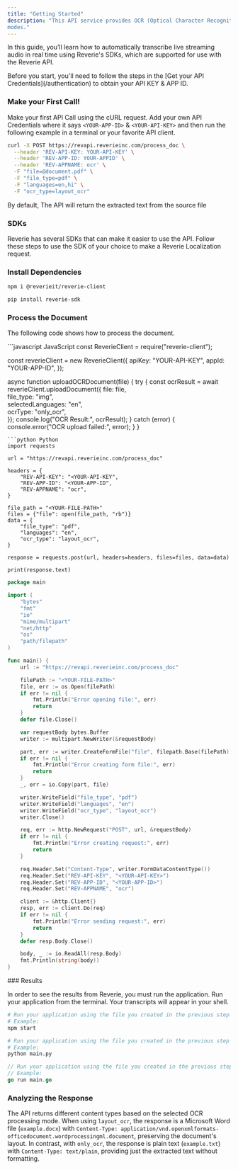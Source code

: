 ```yaml
---
title: "Getting Started"
description: "This API service provides OCR (Optical Character Recognition) capabilities for PDF documents and images, with support for multiple languages and processing
modes."
---
```


In this guide, you’ll learn how to automatically transcribe live streaming audio in real time using Reverie's SDKs, which are supported for use with the Reverie API.

<Note>
  Before you start, you'll need to follow the steps in the [Get your API
  Credentials](/authentication) to obtain your API KEY & APP ID.
</Note>

### Make your First Call!

Make your first API Call using the cURL request. Add your own API Credentials where it says `<YOUR-APP-ID>` & `<YOUR-API-KEY>`
and then run the following example in a terminal or your favorite API client.

```bash
curl -X POST https://revapi.reverieinc.com/process_doc \
  --header 'REV-API-KEY: YOUR-API-KEY' \
  --header 'REV-APP-ID: YOUR-APPID' \
  --header 'REV-APPNAME: ocr' \
  -F "file=@document.pdf" \
  -F "file_type=pdf" \
  -F "languages=en,hi" \
  -F "ocr_type=layout_ocr"
```

By default, The API will return the extracted text from the source file

### SDKs

Reverie has several SDKs that can make it easier to use the API.
Follow these steps to use the SDK of your choice to make a Reverie Localization request.

### Install Dependencies

<CodeGroup>

```bash JavaScript
npm i @reverieit/reverie-client
```

```bash Python
pip install reverie-sdk
```

</CodeGroup>

### Process the Document

The following code shows how to process the document.

<CodeGroup>
```javascript JavaScript
const ReverieClient = require("reverie-client");

const reverieClient = new ReverieClient({
  apiKey: "YOUR-API-KEY",
  appId: "YOUR-APP-ID",
});

async function uploadOCRDocument(file) {
  try {
    const ocrResult = await reverieClient.uploadDocument({
      file: file,                 
      file_type: "img",        
      selectedLanguages: "en",   
      ocrType: "only_ocr",        
    });
    console.log("OCR Result:", ocrResult);
  } catch (error) {
    console.error("OCR upload failed:", error);
  }
}

```
```python Python
import requests

url = "https://revapi.reverieinc.com/process_doc"

headers = {
    "REV-API-KEY": "<YOUR-API-KEY",
    "REV-APP-ID": "<YOUR-APP-ID",
    "REV-APPNAME": "ocr",
}

file_path = "<YOUR-FILE-PATH>"
files = {"file": open(file_path, "rb")}
data = {
    "file_type": "pdf",
    "languages": "en",
    "ocr_type": "layout_ocr",
}

response = requests.post(url, headers=headers, files=files, data=data)

print(response.text)
```
```go Go
package main

import (
	"bytes"
	"fmt"
	"io"
	"mime/multipart"
	"net/http"
	"os"
	"path/filepath"
)

func main() {
	url := "https://revapi.reverieinc.com/process_doc"

	filePath := "<YOUR-FILE-PATH>"
	file, err := os.Open(filePath)
	if err != nil {
		fmt.Println("Error opening file:", err)
		return
	}
	defer file.Close()

	var requestBody bytes.Buffer
	writer := multipart.NewWriter(&requestBody)

	part, err := writer.CreateFormFile("file", filepath.Base(filePath))
	if err != nil {
		fmt.Println("Error creating form file:", err)
		return
	}
	_, err = io.Copy(part, file)

	writer.WriteField("file_type", "pdf")
	writer.WriteField("languages", "en")
	writer.WriteField("ocr_type", "layout_ocr")
	writer.Close()

	req, err := http.NewRequest("POST", url, &requestBody)
	if err != nil {
		fmt.Println("Error creating request:", err)
		return
	}

	req.Header.Set("Content-Type", writer.FormDataContentType())
	req.Header.Set("REV-API-KEY", "<YOUR-API-KEY>")
	req.Header.Set("REV-APP-ID", "<YOUR-APP-ID>")
	req.Header.Set("REV-APPNAME", "ocr")

	client := &http.Client{}
	resp, err := client.Do(req)
	if err != nil {
		fmt.Println("Error sending request:", err)
		return
	}
	defer resp.Body.Close()

	body, _ := io.ReadAll(resp.Body)
	fmt.Println(string(body))
}
```
</CodeGroup>
### Results

In order to see the results from Reverie, you must run the application. Run your application from the terminal. Your transcripts will appear in your shell.

<CodeGroup>

```bash JavaScript
# Run your application using the file you created in the previous step
# Example:
npm start
```

```python Python
# Run your application using the file you created in the previous step
# Example:
python main.py
```

```go GoLang
// Run your application using the file you created in the previous step
// Example:
go run main.go
```
</CodeGroup>

### Analyzing the Response

The API returns different content types based on the selected OCR processing mode. When using `layout_ocr`, the response is a Microsoft Word file (`example.docx`) with `Content-Type: application/vnd.openxmlformats-officedocument.wordprocessingml.document`, preserving the document's layout. In contrast, with `only_ocr`, the response is plain text (`example.txt`) with `Content-Type: text/plain`, providing just the extracted text without formatting.
